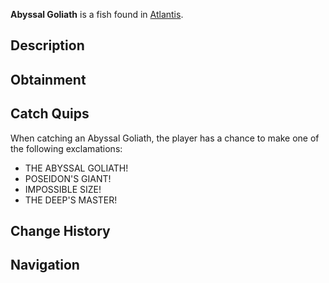 {{FishInfobox
|image          = Abyssal Goliath.png
|rarity         = Mythical
|sea            = First Sea
|location       = [[Atlantis]]
|sublocation    = 
|sources        = Fishing Rod
|radar_location = 
|prog_speed     = -75
|xp             = 2500
|weather        = 
|time           = Night
|season         = 
|bait           = Truffle Worm
|base_weight    = 1200
|base_value     = 6000
|weight_range   = 500
|base_chance    = 0.08
|base_resil     = 15
}}
'''Abyssal Goliath''' is a {{Rarity|Mythical}} fish found in [[Atlantis]].

== Description ==
{{Description|A colossal deep-sea fish of impossible size, its mere presence creates currents in the water. Its true size is unknown as none have ever seen its full form.|Bestiary Entry}}

== Obtainment ==
{{Description|The deepest parts of Poseidon's Pool occasionally tremble with its presence, Poseidon Pool.|Bestiary Hint}}
{{Fish Availability|
Atlantis/Poseidon Temple
|top_rods      = 
Free Spirit Rod\67652.44\159450.02;
Leviathan's Fang Rod\67559.37\154450.58;
Trident Rod\59175.35\139470.37;
Seraphic Rod\56858.69\124953.57;
No-Life Rod\56811.34\127590.92;
Resourceful Rod\39595.95\91496.94;
Midas Rod\19191.18\41798.62;
Fang of the Eclipse\55456.37\135213.45;
Great Rod of Oscar\56400.44\139495.93;
Azure Of Lagoon\54687.28\136804.51;
Rod Of Time\31655.82\80719.02;
Relic Rod\31655.82\80719.02;
Event Horizon Rod\27736.27\67896.76;
Astralhook Rod\56240.2\123212.51;
Ethereal Prism Rod\55491.78\118821.6;
Challenger's Rod\54578.66\127842.14;
Rod Of The Forgotten Fang\50925.22\112452.91;
Zeus Rod\44249.83\99595.44;
Rod Of The Depths\43973.5\94850.77;
Verdant Shear Rod\43842.5\100867.02;
Blazebringer Rod\43107.02\96687.55;
Depthseeker Rod\43006.78\102701.51;
Rod Of The Exalted One\42696.43\90411.36;
Avalanche Rod\37413.42\86117.96;
Volcanic Rod\34699.15\76786.63;
Steady Rod\13574.94\35458.93
|recommended   = Trident Rod
}}

== Catch Quips ==
When catching an Abyssal Goliath, the player has a chance to make one of the following exclamations:
* THE ABYSSAL GOLIATH!
* POSEIDON'S GIANT!
* IMPOSSIBLE SIZE!
* THE DEEP'S MASTER!

== Change History ==
{{Change History|{{subst:Current Version}}}}

== Navigation ==
{{Fish Navbox|Atlantis}}